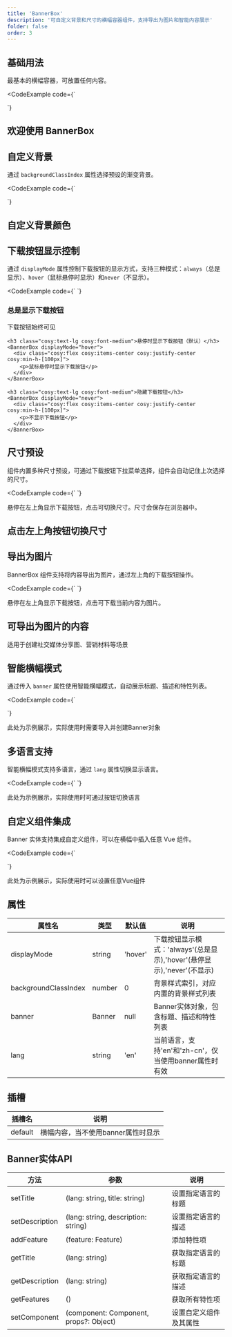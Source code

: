 ```yaml
---
title: 'BannerBox'
description: '可自定义背景和尺寸的横幅容器组件，支持导出为图片和智能内容展示'
folder: false
order: 3
---
```



## 基础用法

最基本的横幅容器，可放置任何内容。

<CodeExample
  code={`<template>
  <BannerBox>
    <div class="flex items-center justify-center min-h-[200px]">
      <h2 class="text-3xl font-bold">欢迎使用 BannerBox</h2>
    </div>
  </BannerBox>
</template>

<script setup>
</script>`}
>
  <BannerBox>
    <div class="cosy:flex cosy:items-center cosy:justify-center cosy:min-h-[200px]">
      <h2 class="cosy:text-3xl cosy:font-bold">欢迎使用 BannerBox</h2>
    </div>
  </BannerBox>
</CodeExample>

## 自定义背景

通过 `backgroundClassIndex` 属性选择预设的渐变背景。

<CodeExample
  code={`<template>
  <BannerBox backgroundClassIndex={5}>
    <div class="flex items-center justify-center min-h-[200px]">
      <h2 class="text-3xl font-bold">自定义背景颜色</h2>
    </div>
  </BannerBox>
</template>

<script setup>
</script>`}
>
  <BannerBox backgroundClassIndex={5}>
    <div class="cosy:flex cosy:items-center cosy:justify-center cosy:min-h-[200px]">
      <h2 class="cosy:text-3xl cosy:font-bold">自定义背景颜色</h2>
    </div>
  </BannerBox>
</CodeExample>

## 下载按钮显示控制

通过 `displayMode` 属性控制下载按钮的显示方式，支持三种模式：`always`（总是显示）、`hover`（鼠标悬停时显示）和`never`（不显示）。

<CodeExample
  code={`<template>
  <div class="space-y-4">
    <h3 class="text-lg font-medium">总是显示下载按钮</h3>
    <BannerBox displayMode="always">
      <div class="flex items-center justify-center min-h-[100px]">
        <p>下载按钮始终可见</p>
      </div>
    </BannerBox>

    <h3 class="text-lg font-medium">悬停时显示下载按钮（默认）</h3>
    <BannerBox displayMode="hover">
      <div class="flex items-center justify-center min-h-[100px]">
        <p>鼠标悬停时显示下载按钮</p>
      </div>
    </BannerBox>

    <h3 class="text-lg font-medium">隐藏下载按钮</h3>
    <BannerBox displayMode="never">
      <div class="flex items-center justify-center min-h-[100px]">
        <p>不显示下载按钮</p>
      </div>
    </BannerBox>
  </div>
</template>

<script setup>
</script>`}
>
  <div class="cosy:space-y-4">
    <h3 class="cosy:text-lg cosy:font-medium">总是显示下载按钮</h3>
    <BannerBox displayMode="always">
      <div class="cosy:flex cosy:items-center cosy:justify-center cosy:min-h-[100px]">
        <p>下载按钮始终可见</p>
      </div>
    </BannerBox>

    <h3 class="cosy:text-lg cosy:font-medium">悬停时显示下载按钮（默认）</h3>
    <BannerBox displayMode="hover">
      <div class="cosy:flex cosy:items-center cosy:justify-center cosy:min-h-[100px]">
        <p>鼠标悬停时显示下载按钮</p>
      </div>
    </BannerBox>

    <h3 class="cosy:text-lg cosy:font-medium">隐藏下载按钮</h3>
    <BannerBox displayMode="never">
      <div class="cosy:flex cosy:items-center cosy:justify-center cosy:min-h-[100px]">
        <p>不显示下载按钮</p>
      </div>
    </BannerBox>
  </div>
</CodeExample>

## 尺寸预设

组件内置多种尺寸预设，可通过下载按钮下拉菜单选择，组件会自动记住上次选择的尺寸。

<CodeExample
  code={`<template>
  <p class="mb-4">悬停在左上角显示下载按钮，点击可切换尺寸。尺寸会保存在浏览器中。</p>
  <BannerBox>
    <div class="flex items-center justify-center min-h-[200px]">
      <h2 class="text-3xl font-bold">点击左上角按钮切换尺寸</h2>
    </div>
  </BannerBox>
</template>

<script setup>
</script>`}
>
  <p class="cosy:mb-4">悬停在左上角显示下载按钮，点击可切换尺寸。尺寸会保存在浏览器中。</p>
  <BannerBox>
    <div class="cosy:flex cosy:items-center cosy:justify-center cosy:min-h-[200px]">
      <h2 class="cosy:text-3xl cosy:font-bold">点击左上角按钮切换尺寸</h2>
    </div>
  </BannerBox>
</CodeExample>

## 导出为图片

BannerBox 组件支持将内容导出为图片，通过左上角的下载按钮操作。

<CodeExample
  code={`<template>
  <p class="mb-4">悬停在左上角显示下载按钮，点击可下载当前内容为图片。</p>
  <BannerBox backgroundClassIndex={8}>
    <div class="flex flex-col items-center justify-center min-h-[200px] p-8 text-center">
      <h2 class="text-3xl font-bold mb-4">可导出为图片的内容</h2>
      <p class="text-lg">适用于创建社交媒体分享图、营销材料等场景</p>
    </div>
  </BannerBox>
</template>

<script setup>
</script>`}
>
  <p class="cosy:mb-4">悬停在左上角显示下载按钮，点击可下载当前内容为图片。</p>
  <BannerBox backgroundClassIndex={8}>
    <div class="cosy:flex cosy:flex-col cosy:items-center cosy:justify-center cosy:min-h-[200px] cosy:p-8 cosy:text-center">
      <h2 class="cosy:text-3xl cosy:font-bold cosy:mb-4">可导出为图片的内容</h2>
      <p class="cosy:text-lg">适用于创建社交媒体分享图、营销材料等场景</p>
    </div>
  </BannerBox>
</CodeExample>

## 智能横幅模式

通过传入 `banner` 属性使用智能横幅模式，自动展示标题、描述和特性列表。

<CodeExample
  code={`<template>
  <BannerBox
    :banner="banner"
    lang="zh-cn"
  />
</template>

<script setup>

// 创建Banner实例
const banner = new Banner();
banner.setTitle('zh-cn', '我们的产品特性');
banner.setDescription('zh-cn', '探索产品提供的所有强大功能');

// 添加特性
banner.addFeature({
  emoji: '⚡',
  title: { 'zh-cn': '快速响应' },
  link: '#speed'
});

banner.addFeature({
  emoji: '🔒',
  title: { 'zh-cn': '安全可靠' },
  link: '#security'
});

banner.addFeature({
  emoji: '🌐',
  title: { 'zh-cn': '全球支持' },
  link: '#global'
});
</script>`}
>
  <p class="cosy:text-sm cosy:mb-4">此处为示例展示，实际使用时需要导入并创建Banner对象</p>
</CodeExample>

## 多语言支持

智能横幅模式支持多语言，通过 `lang` 属性切换显示语言。

<CodeExample
  code={`<template>
  <div>
    <div class="mb-4 flex gap-2">
      <button class="btn btn-sm" @click="currentLang = 'zh-cn'">中文</button>
      <button class="btn btn-sm" @click="currentLang = 'en'">English</button>
    </div>
    <BannerBox
      :banner="banner"
      :lang="currentLang"
    />
  </div>
</template>

<script setup>

const currentLang = ref('zh-cn');

// 创建多语言Banner实例
const banner = new Banner();
banner.setTitle('zh-cn', '多语言横幅');
banner.setTitle('en', 'Multilingual Banner');
banner.setDescription('zh-cn', '支持多种语言的内容展示');
banner.setDescription('en', 'Content display supporting multiple languages');

banner.addFeature({
  emoji: '🌍',
  title: { 'zh-cn': '国际化', 'en': 'Internationalization' },
  link: '#i18n'
});

banner.addFeature({
  emoji: '🔄',
  title: { 'zh-cn': '即时切换', 'en': 'Instant Switching' },
  link: '#switch'
});
</script>`}
>
  <p class="cosy:text-sm cosy:mb-4">此处为示例展示，实际使用时可通过按钮切换语言</p>
</CodeExample>

## 自定义组件集成

Banner 实体支持集成自定义组件，可以在横幅中插入任意 Vue 组件。

<CodeExample
  code={`<template>
  <BannerBox
    :banner="banner"
    lang="zh-cn"
  />
</template>

<script setup>

// 创建Banner实例
const banner = new Banner();
banner.setTitle('zh-cn', '带自定义组件的横幅');
banner.setDescription('zh-cn', '在横幅中集成其他UI组件');

banner.addFeature({
  emoji: '🎨',
  title: { 'zh-cn': '可定制UI' },
  link: '#customize'
});

// 设置自定义组件
banner.setComponent(() => Button, { 
  text: '立即注册', 
  variant: 'primary',
  size: 'lg',
  onClick: () => alert('注册按钮点击')
});
</script>`}
>
  <p class="cosy:text-sm cosy:mb-4">此处为示例展示，实际使用时可以设置任意Vue组件</p>
</CodeExample>

## 属性

| 属性名 | 类型 | 默认值 | 说明 |
| --- | --- | --- | --- |
| displayMode | string | 'hover' | 下载按钮显示模式：'always'(总是显示),'hover'(悬停显示),'never'(不显示) |
| backgroundClassIndex | number | 0 | 背景样式索引，对应内置的背景样式列表 |
| banner | Banner | null | Banner实体对象，包含标题、描述和特性列表 |
| lang | string | 'en' | 当前语言，支持'en'和'zh-cn'，仅当使用banner属性时有效 |

## 插槽

| 插槽名 | 说明 |
| --- | --- |
| default | 横幅内容，当不使用banner属性时显示 |

## Banner实体API

| 方法 | 参数 | 说明 |
| --- | --- | --- |
| setTitle | (lang: string, title: string) | 设置指定语言的标题 |
| setDescription | (lang: string, description: string) | 设置指定语言的描述 |
| addFeature | (feature: Feature) | 添加特性项 |
| getTitle | (lang: string) | 获取指定语言的标题 |
| getDescription | (lang: string) | 获取指定语言的描述 |
| getFeatures | () | 获取所有特性项 |
| setComponent | (component: Component, props?: Object) | 设置自定义组件及其属性 |
